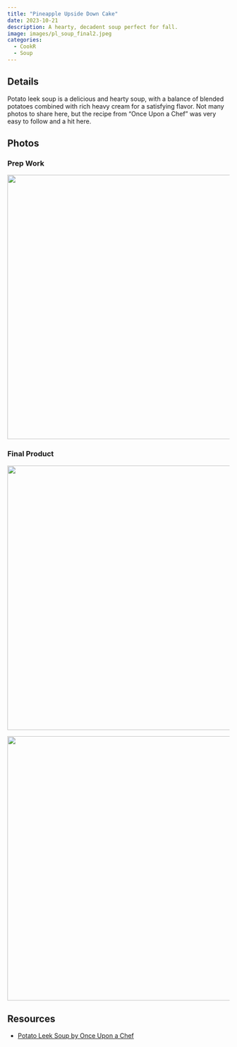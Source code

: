```yaml
---
title: "Pineapple Upside Down Cake"
date: 2023-10-21
description: A hearty, decadent soup perfect for fall.
image: images/pl_soup_final2.jpeg
categories:
  - CookR
  - Soup
---
```


## Details

Potato leek soup is a delicious and hearty soup, with a balance of blended potatoes combined with rich heavy cream for a satisfying flavor. Not many photos to share here, but the recipe from "Once Upon a Chef" was very easy to follow and a hit here.

## Photos

### Prep Work

![](images/pl_soup_prep.jpeg){fig-align="center" width="600"}

### Final Product

![](images/pl_soup_final1.jpeg){fig-align="center" width="600"}

![](images/pl_soup_final2.jpeg){fig-align="center" width="600"}

## Resources

- [Potato Leek Soup by Once Upon a Chef](https://www.onceuponachef.com/recipes/potato-leek-soup.html)